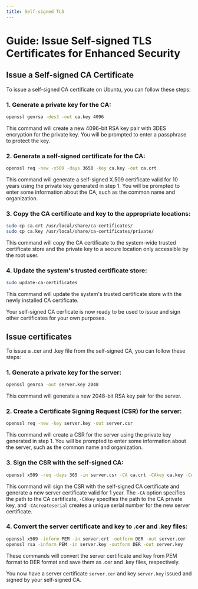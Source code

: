 ```yaml
---
title: Self-signed TLS
---
```




# Guide: Issue Self-signed TLS Certificates for Enhanced Security

## Issue a Self-signed CA Certificate

To issue a self-signed CA certificate on Ubuntu, you can follow these steps:

<Steps>

### 1. Generate a private key for the CA:

```bash
openssl genrsa -des3 -out ca.key 4096
```

This command will create a new 4096-bit RSA key pair with 3DES encryption for the private key. You will be prompted to enter a passphrase to protect the key.

### 2. Generate a self-signed certificate for the CA:

```bash
openssl req -new -x509 -days 3650 -key ca.key -out ca.crt
```

This command will generate a self-signed X.509 certificate valid for 10 years using the private key generated in step 1. You will be prompted to enter some information about the CA, such as the common name and organization.

### 3. Copy the CA certificate and key to the appropriate locations:

```bash
sudo cp ca.crt /usr/local/share/ca-certificates/
sudo cp ca.key /usr/local/share/ca-certificates/private/
```

This command will copy the CA certificate to the system-wide trusted certificate store and the private key to a secure location only accessible by the root user.

### 4. Update the system's trusted certificate store:

```bash
sudo update-ca-certificates
```

This command will update the system's trusted certificate store with the newly installed CA certificate.
</Steps>

Your self-signed CA cerficate is now ready to be used to issue and sign other certificates for your own purposes.

## Issue certificates

To issue a .cer and .key file from the self-signed CA, you can follow these steps:

<Steps>

### 1. Generate a private key for the server:

```bash
openssl genrsa -out server.key 2048
```

This command will generate a new 2048-bit RSA key pair for the server.

### 2. Create a Certificate Signing Request (CSR) for the server:

```bash
openssl req -new -key server.key -out server.csr
```

This command will create a CSR for the server using the private key generated in step 1. You will be prompted to enter some information about the server, such as the common name and organization.

### 3. Sign the CSR with the self-signed CA:

```bash
openssl x509 -req -days 365 -in server.csr -CA ca.crt -CAkey ca.key -CAcreateserial -out server.crt
```

This command will sign the CSR with the self-signed CA certificate and generate a new server certificate valid for 1 year. The `-CA` option specifies the path to the CA certificate, `-CAkey` specifies the path to the CA private key, and `-CAcreateserial` creates a unique serial number for the new server certificate.

### 4. Convert the server certificate and key to .cer and .key files:

```bash
openssl x509 -inform PEM -in server.crt -outform DER -out server.cer
openssl rsa -inform PEM -in server.key -outform DER -out server.key
```

These commands will convert the server certificate and key from PEM format to DER format and save them as .cer and .key files, respectively.
</Steps>

You now have a server certificate `server.cer` and key `server.key` issued and signed by your self-signed CA.